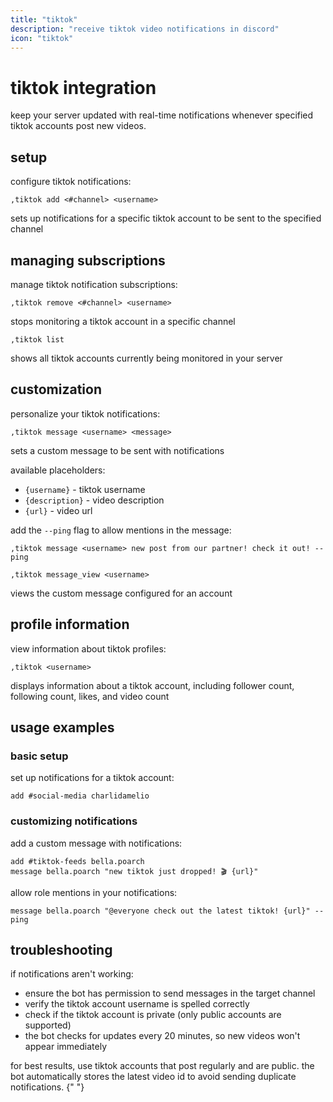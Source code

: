 ```yaml
---
title: "tiktok"
description: "receive tiktok video notifications in discord"
icon: "tiktok"
---
```


# tiktok integration

keep your server updated with real-time notifications whenever specified tiktok accounts post new videos.

## setup

configure tiktok notifications:

```
,tiktok add <#channel> <username>
```

sets up notifications for a specific tiktok account to be sent to the specified channel

## managing subscriptions

manage tiktok notification subscriptions:

```
,tiktok remove <#channel> <username>
```

stops monitoring a tiktok account in a specific channel

```
,tiktok list
```

shows all tiktok accounts currently being monitored in your server

## customization

personalize your tiktok notifications:

```
,tiktok message <username> <message>
```

sets a custom message to be sent with notifications

available placeholders:

- `{username}` - tiktok username
- `{description}` - video description
- `{url}` - video url

add the `--ping` flag to allow mentions in the message:

```
,tiktok message <username> new post from our partner! check it out! --ping
```

```
,tiktok message_view <username>
```

views the custom message configured for an account

## profile information

view information about tiktok profiles:

```
,tiktok <username>
```

displays information about a tiktok account, including follower count, following count, likes, and video count

## usage examples

### basic setup

set up notifications for a tiktok account:

```
add #social-media charlidamelio
```

### customizing notifications

add a custom message with notifications:

```
add #tiktok-feeds bella.poarch
message bella.poarch "new tiktok just dropped! 🎬 {url}"
```

allow role mentions in your notifications:

```
message bella.poarch "@everyone check out the latest tiktok! {url}" --ping
```

## troubleshooting

if notifications aren't working:

- ensure the bot has permission to send messages in the target channel
- verify the tiktok account username is spelled correctly
- check if the tiktok account is private (only public accounts are supported)
- the bot checks for updates every 20 minutes, so new videos won't appear immediately

<Card title="pro tip" icon="lightbulb" color="#9333EA">
  for best results, use tiktok accounts that post regularly and are public. the
  bot automatically stores the latest video id to avoid sending duplicate
  notifications.
</Card>{" "}

